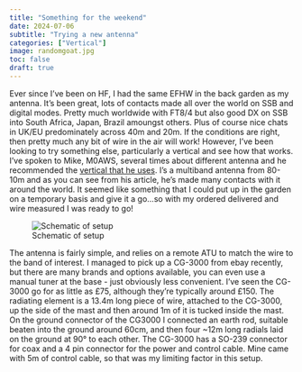 ```yaml
---
title: "Something for the weekend"
date: 2024-07-06
subtitle: "Trying a new antenna"
categories: ["Vertical"]
image: randomgoat.jpg
toc: false
draft: true
---
```


Ever since I've been on HF, I had the same EFHW in the back garden as my antenna. It's been great, lots of contacts made all over the world on SSB and digital modes. Pretty much worldwide with FT8/4 but also good DX on SSB into South Africa, Japan, Brazil amoungst others. Plus of course nice chats in UK/EU predominately across 40m and 20m. If the conditions are right, then pretty much any bit of wire in the air will work! However, I've been looking to try something else, particularly a vertical and see how that works. I've spoken to Mike, M0AWS, several times about different antenna and he recommended the [vertical that he uses](https://m0aws.co.uk/?p=1998). I's a multiband antenna from 80-10m and as you can see from his article, he's made many contacts with it around the world. It seemed like something that I could put up in the garden on a temporary basis and give it a go...so with my ordered delivered and wire measured I was ready to go!

![Schematic of setup](schematic.png)

The antenna is fairly simple, and relies on a remote ATU to match the wire to the band of interest. I managed to pick up a CG-3000 from ebay recently, but there are many brands and options available, you can even use a manual tuner at the base - just obviously less convenient. I've seen the CG-3000 go for as little as £75, although they're typically around £150. The radiating element is a 13.4m long piece of wire, attached to the CG-3000, up the side of the mast and then around 1m of it is tucked inside the mast. On the ground connector of the CG3000 I connected an earth rod, suitable beaten into the ground around 60cm, and then four ~12m long radials laid on the ground at 90° to each other. The CG-3000 has a SO-239 connector for coax and a 4 pin connector for the power and control cable. Mine came with 5m of control cable, so that was my limiting factor in this setup.
